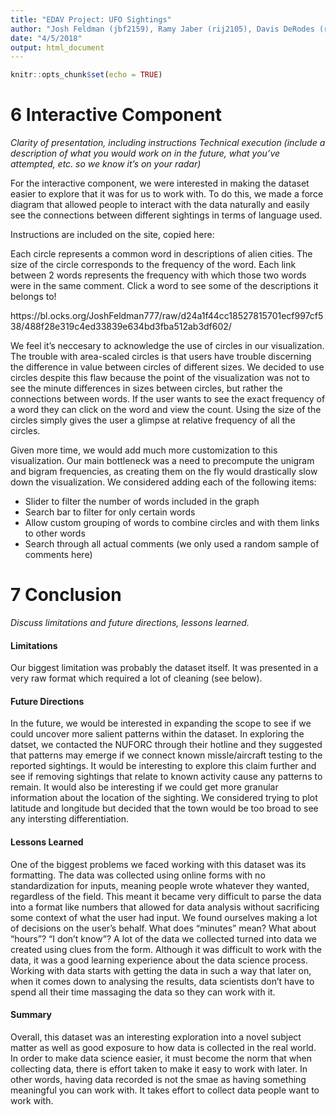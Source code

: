 ```yaml
---
title: "EDAV Project: UFO Sightings"
author: "Josh Feldman (jbf2159), Ramy Jaber (rij2105), Davis DeRodes (rd2804), Zach Bogart (zb2223)"
date: "4/5/2018"
output: html_document
---
```


```r
knitr::opts_chunk$set(echo = TRUE)
```

# 6 Interactive Component
*Clarity of presentation, including instructions*
*Technical execution (include a description of what you would work on in the future, what you've attempted, etc. so we know it's on your radar)*

For the interactive component, we were interested in making the dataset easier to explore that it was for us to work with. To do this, we made a force diagram that allowed people to interact with the data naturally and easily see the connections between different sightings in terms of language used.

Instructions are included on the site, copied here:

Each circle represents a common word in descriptions of alien cities. The size of the circle corresponds to the frequency of the word. Each link between 2 words represents the frequency with which those two words were in the same comment.
Click a word to see some of the descriptions it belongs to!

https://bl.ocks.org/JoshFeldman777/raw/d24a1f44cc18527815701ecf997cf538/488f28e319c4ed33839e634bd3fba512ab3df602/

We feel it's neccesary to acknowledge the use of circles in our visualization. The trouble with area-scaled circles is that users have trouble discerning the difference in value between circles of different sizes. We decided to use circles despite this flaw because the point of the visualization was not to see the minute differences in sizes between circles, but rather the connections between words. If the user wants to see the exact frequency of a word they can click on the word and view the count. Using the size of the circles simply gives the user a glimpse at relative frequency of all the circles. 

Given more time, we would add much more customization to this visualization. Our main bottleneck was a need to precompute the unigram and bigram frequencies, as creating them on the fly would drastically slow down the visualization. We considered adding each of the following items:

* Slider to filter the number of words included in the graph
* Search bar to filter for only certain words
* Allow custom grouping of words to combine circles and with them links to other words
* Search through all actual comments (we only used a random sample of comments here)


# 7 Conclusion
*Discuss limitations and future directions, lessons learned.*

#### Limitations
Our biggest limitation was probably the dataset itself. It was presented in a very raw format which required a lot of cleaning (see below).

#### Future Directions
In the future, we would be interested in expanding the scope to see if we could uncover more salient patterns within the dataset. In exploring the datset, we contacted the NUFORC through their hotline and they suggested that patterns may emerge if we connect known missle/aircraft testing to the reported sightings. It would be interesting to explore this claim further and see if removing sightings that relate to known activity cause any patterns to remain. It would also be interesting if we could get more granular information about the location of the sighting. We considered trying to plot latitude and longitude but decided that the town would be too broad to see any intersting differentiation. 

#### Lessons Learned
One of the biggest problems we faced working with this dataset was its formatting. The data was collected using online forms with no standardization for inputs, meaning people wrote whatever they wanted, regardless of the field. This meant it became very difficult to parse the data into a format like numbers that allowed for data analysis without sacrificing some context of what the user had input. We found ourselves making a lot of decisions on the user’s behalf. What does “minutes” mean? What about “hours”? “I don’t know”? A lot of the data we collected turned into data we created using clues from the form. Although it was difficult to work with the data, it was a good learning experience about the data science process. Working with data starts with getting the data in such a way that later on, when it comes down to analysing the results, data scientists don’t have to spend all their time massaging the data so they can work with it.

#### Summary
Overall, this dataset was an interesting exploration into a novel subject matter as well as good exposure to how data is collected in the real world. In order to make data science easier, it must become the norm that when collecting data, there is effort taken to make it easy to work with later. In other words, having data recorded is not the smae as having something meaningful you can work with. It takes effort to collect data people want to work with.



